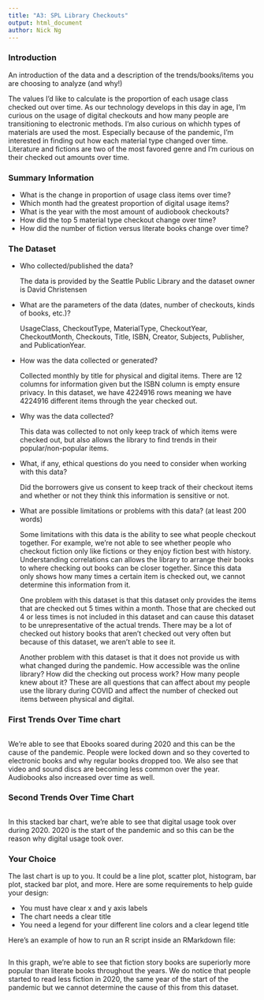 ```yaml
---
title: "A3: SPL Library Checkouts"
output: html_document
author: Nick Ng
---
```


### Introduction

An introduction of the data and a description of the trends/books/items you are choosing to analyze (and why!)

  The values I'd like to calculate is the proportion of each usage class checked out over time. As our 
technology develops in this day in age, I'm curious on the usage of digital checkouts and how many people are 
transitioning to electronic methods. I'm also curious on whichh types of materials are used the most. Especially 
because of the pandemic, I'm interested in finding out how each material type changed over time. Literature and
fictions are two of the most favored genre and I'm curious on their checked out amounts over time.


### Summary Information

- What is the change in proportion of usage class items over time?
- Which month had the greatest proportion of digital usage items?
- What is the year with the most amount of audiobook checkouts?
- How did the top 5 material type checkout change over time?
- How did the number of fiction versus literate books change over time?

### The Dataset

- Who collected/published the data?

    The data is provided by the Seattle Public Library and the dataset owner is David Christensen  

- What are the parameters of the data (dates, number of checkouts, kinds of books, etc.)?

    UsageClass, CheckoutType, MaterialType, CheckoutYear, CheckoutMonth, Checkouts, Title, ISBN, 
    Creator, Subjects, Publisher, and PublicationYear.

- How was the data collected or generated? 

    Collected monthly by title for physical and digital items. There are 12 columns for 
    information given but the ISBN column is empty ensure privacy. In this dataset,
    we have 4224916 rows meaning we have 4224916 different items through the year 
    checked out.

- Why was the data collected?  

    This data was collected to not only keep track of which items were checked out, but also allows
    the library to find trends in their popular/non-popular items.

- What, if any, ethical questions do you need to consider when working with this data?  

    Did the borrowers give us consent to keep track of their checkout items and whether or not they 
    think this information is sensitive or not.

- What are possible limitations or problems with this data?   (at least 200 words)

    Some limitations with this data is the ability to see what people checkout together. For example,
    we're not able to see whether people who checkout fiction only like fictions or they enjoy fiction
    best with history. Understanding correlations can allows the library to arrange their books to where 
    checking out books can be closer together. Since this data only shows how many times a certain item is 
    checked out, we cannot determine this information from it.

    One problem with this dataset is that this dataset only provides the items that are checked out 5 times
    within a month. Those that are checked out 4 or less times is not included in this dataset and can cause 
    this dataset to be unrepresentative of the actual trends. There may be a lot of checked out history books 
    that aren't checked out very often but because of this dataset, we aren't able to see it.

    Another problem with this dataset is that it does not provide us with what changed during the pandemic.
    How accessible was the online library? How did the checking out process work? How many people knew 
    about it? These are all questions that can affect about my people use the library during COVID and affect
    the number of checked out items between physical and digital.

### First Trends Over Time chart

```r
```

We're able to see that Ebooks soared during 2020 and this can be the cause of the pandemic.
People were locked down and so they coverted to electronic books and why regular books
dropped too. We also see that video and sound discs are becoming less common over the year.
Audiobooks also increased over time as well.

### Second Trends Over Time Chart

```r
```

In this stacked bar chart, we're able to see that digital usage took over during 2020. 2020 is 
the start of the pandemic and so this can be the reason why digital usage took over.

### Your Choice

The last chart is up to you. It could be a line plot, scatter plot, histogram, bar plot, stacked bar plot, and 
more. Here are some requirements to help guide your design:

- You must have clear x and y axis labels
- The chart needs a clear title 
- You need a legend for your different line colors and a clear legend title

Here's an example of how to run an R script inside an RMarkdown file:

```r

```

In this graph, we're able to see that fiction story books are superiorly more popular
than literate books throughout the years. We do notice that people started to read 
less fiction in 2020, the same year of the start of the pandemic but we cannot determine
the cause of this from this dataset.


